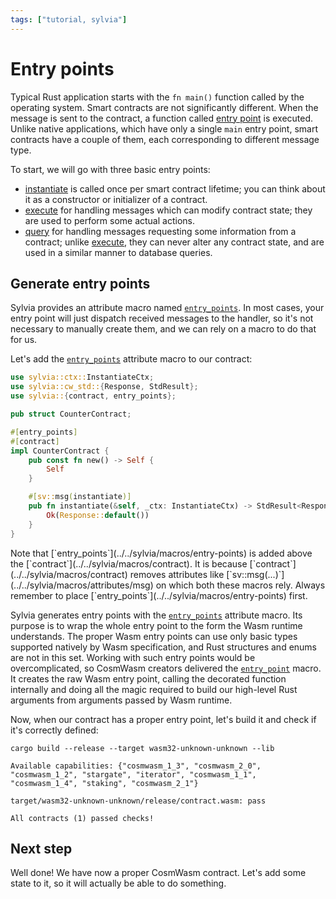 ```yaml
---
tags: ["tutorial, sylvia"]
---
```



# Entry points

Typical Rust application starts with the `fn main()` function called by the operating system. Smart
contracts are not significantly different. When the message is sent to the contract, a function
called [entry point](../../core/entrypoints) is executed. Unlike native applications, which have
only a single `main` entry point, smart contracts have a couple of them, each corresponding to
different message type.

To start, we will go with three basic entry points:

- [instantiate](../../core/entrypoints/instantiate) is called once per smart contract lifetime; you
  can think about it as a constructor or initializer of a contract.
- [execute](../../core/entrypoints/execute) for handling messages which can modify contract state;
  they are used to perform some actual actions.
- [query](../../core/entrypoints/query) for handling messages requesting some information from a
  contract; unlike [execute](../../core/entrypoints/execute), they can never alter any contract
  state, and are used in a similar manner to database queries.

## Generate entry points

Sylvia provides an attribute macro named [`entry_points`](../../sylvia/macros/entry-points). In most
cases, your entry point will just dispatch received messages to the handler, so it's not necessary
to manually create them, and we can rely on a macro to do that for us.

Let's add the [`entry_points`](../../sylvia/macros/entry-points) attribute macro to our contract:

```rust {3, 7} copy filename="src/contract.rs" template="sylvia/empty"
use sylvia::ctx::InstantiateCtx;
use sylvia::cw_std::{Response, StdResult};
use sylvia::{contract, entry_points};

pub struct CounterContract;

#[entry_points]
#[contract]
impl CounterContract {
    pub const fn new() -> Self {
        Self
    }

    #[sv::msg(instantiate)]
    pub fn instantiate(&self, _ctx: InstantiateCtx) -> StdResult<Response> {
        Ok(Response::default())
    }
}
```

<Callout>
  Note that [`entry_points`](../../sylvia/macros/entry-points) is added above the
  [`contract`](../../sylvia/macros/contract). It is because
  [`contract`](../../sylvia/macros/contract) removes attributes like
  [`sv::msg(...)`](../../sylvia/macros/attributes/msg) on which both these macros rely. Always
  remember to place [`entry_points`](../../sylvia/macros/entry-points) first.
</Callout>

Sylvia generates entry points with the [`entry_points`](../../sylvia/macros/entry-points) attribute
macro. Its purpose is to wrap the whole entry point to the form the Wasm runtime understands. The
proper Wasm entry points can use only basic types supported natively by Wasm specification, and Rust
structures and enums are not in this set. Working with such entry points would be overcomplicated,
so CosmWasm creators delivered the
[`entry_point`](https://docs.rs/cosmwasm-std/latest/cosmwasm_std/attr.entry_point.html) macro. It
creates the raw Wasm entry point, calling the decorated function internally and doing all the magic
required to build our high-level Rust arguments from arguments passed by Wasm runtime.

Now, when our contract has a proper entry point, let's build it and check if it's correctly defined:

```shell copy filename="TERMINAL"
cargo build --release --target wasm32-unknown-unknown --lib
```

```shell filename="TERMINAL"
Available capabilities: {"cosmwasm_1_3", "cosmwasm_2_0", "cosmwasm_1_2", "stargate", "iterator", "cosmwasm_1_1", "cosmwasm_1_4", "staking", "cosmwasm_2_1"}

target/wasm32-unknown-unknown/release/contract.wasm: pass

All contracts (1) passed checks!
```

## Next step

Well done! We have now a proper CosmWasm contract. Let's add some state to it, so it will actually
be able to do something.
